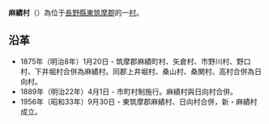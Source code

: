 {{日本町村|
自治體名=麻績|
町村=村|
圖像=[[File:Lake-Hijiriko.JPG|240px]]|
圖像說明=[[聖湖_(長野縣)|聖湖]]（猿馬場池）|
町村章=|
日文原名=麻績村|
平假名=おみむら|
羅馬字拼音=Omi-mura|
都道府縣=長野縣|
支廳=|
郡=東筑摩郡|
編號=20446-3|
面積=34.38|
邊界未定=|
人口=3,227|
統計時間=2007年9月1日|
自治體=[[長野市|長野市]]、[[千曲市|千曲市]]、[[筑北村|筑北村]]、[[生坂村|生坂村]]|
樹=|
花=|
鳥=|
其他象徵物=|
其他象徵=|
郵遞區號=399-7701|
所在地=東筑摩郡麻績村麻3837|
電話號碼=263-67-3001|
外部連結=http://www.vill.omi.nagano.jp/|
經度=|
緯度=|
地圖=|
註記=
}}
'''麻績村'''（{{jpn|j=麻績村|hg=おみむら|rm=Omi mura|f=y}}）為位于[[長野縣|長野縣]][[東筑摩郡|東筑摩郡]]的一[[村|村]]。

==沿革==
*1875年（明治8年）1月20日 - 筑摩郡麻績町村、矢倉村、市野川村、野口村、下井堀村合併為麻績村。同郡上井堀村、桑山村、桑関村、高村合併為日向村。
*1889年（明治22年）4月1日 - 市町村制施行。麻績村與日向村合併。
*1956年（昭和33年）9月30日 - 東筑摩郡麻績村、日向村合併，新・麻績村成立。

{{長野縣}}{{Authority control}}